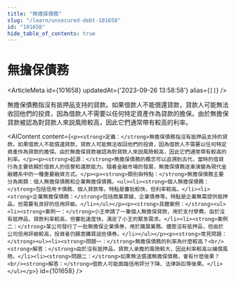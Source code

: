 ```yaml
---
title: "無擔保債務"
slug: "/learn/unsecured-debt-101658"
id: "101658"
hide_table_of_contents: true
---
```



# 無擔保債務

<ArticleMeta id={101658} updatedAt={'2023-09-26 13:58:58'} alias={`[]`} />
<div className='border-solid border-b border-t-0 my-4 border-[var(--ifm-color-gray-300)]' />

無擔保債務指沒有抵押品支持的貸款。如果借款人不能償還貸款，貸款人可能無法收回他們的投資，因為借款人不需要以任何特定資產作為貸款的擔保。由於無擔保貸款被認為對貸款人來説風險較高，因此它們通常帶有較高的利率。

<AIContent content={`<p><strong>定義：</strong>無擔保債務指沒有抵押品支持的貸款。如果借款人不能償還貸款，貸款人可能無法收回他們的投資，因為借款人不需要以任何特定資產作為貸款的擔保。由於無擔保貸款被認為對貸款人來説風險較高，因此它們通常帶有較高的利率。</p><p><strong>起源：</strong>無擔保債務的概念可以追溯到古代，當時的借貸行為主要依賴於借款人的信譽和還款能力。隨着金融市場的發展，無擔保債務逐漸演變為現代金融體系中的一種重要融資方式。</p><p><strong>類別與特點：</strong>無擔保債務主要分為兩類：個人無擔保債務和企業無擔保債務。<ul><li><strong>個人無擔保債務：</strong>包括信用卡債務、個人貸款等。特點是審批較快，但利率較高。</li><li><strong>企業無擔保債務：</strong>包括商業票據、企業債券等。特點是企業無需提供抵押品，但需要有良好的信用評級。</li></ul></p><p><strong>具體案例：</strong><ul><li><strong>案例一：</strong>小王申請了一筆個人無擔保貸款，用於支付學費。由於沒有抵押品，貸款利率較高，但審批速度快，滿足了小王的緊急需求。</li><li><strong>案例二：</strong>某公司發行了一批無擔保企業債券，用於擴展業務。儘管沒有抵押品，但由於公司信用評級較高，投資者仍願意購買這些債券。</li></ul></p><p><strong>常見問題：</strong><ul><li><strong>問題一：</strong>無擔保債務的利率為什麼較高？<br/><strong>解答：</strong>由於沒有抵押品，貸款人承擔的風險較大，因此利率較高以補償風險。</li><li><strong>問題二：</strong>如果無法償還無擔保債務，會有什麼後果？<br/><strong>解答：</strong>借款人可能面臨信用評分下降、法律訴訟等後果。</li></ul></p>`} id={101658} />
